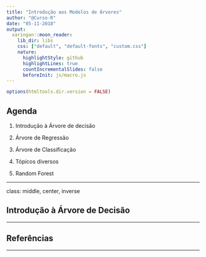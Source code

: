 ```yaml
---
title: "Introdução aos Modelos de Árvores"
author: "@Curso-R"
date: "05-11-2018"
output:
  xaringan::moon_reader:
    lib_dir: libs
    css: ["default", "default-fonts", "custom.css"]
    nature:
      highlightStyle: github
      highlightLines: true
      countIncrementalSlides: false
      beforeInit: js/macro.js
---
```


```r
options(htmltools.dir.version = FALSE)
```

## Agenda

1) Introdução à Árvore de decisão

2) Árvore de Regressão

3) Árvore de Classificação

4) Tópicos diversos 

5) Random Forest

---

class: middle, center, inverse

## Introdução à Árvore de Decisão

---

## Referências

---

